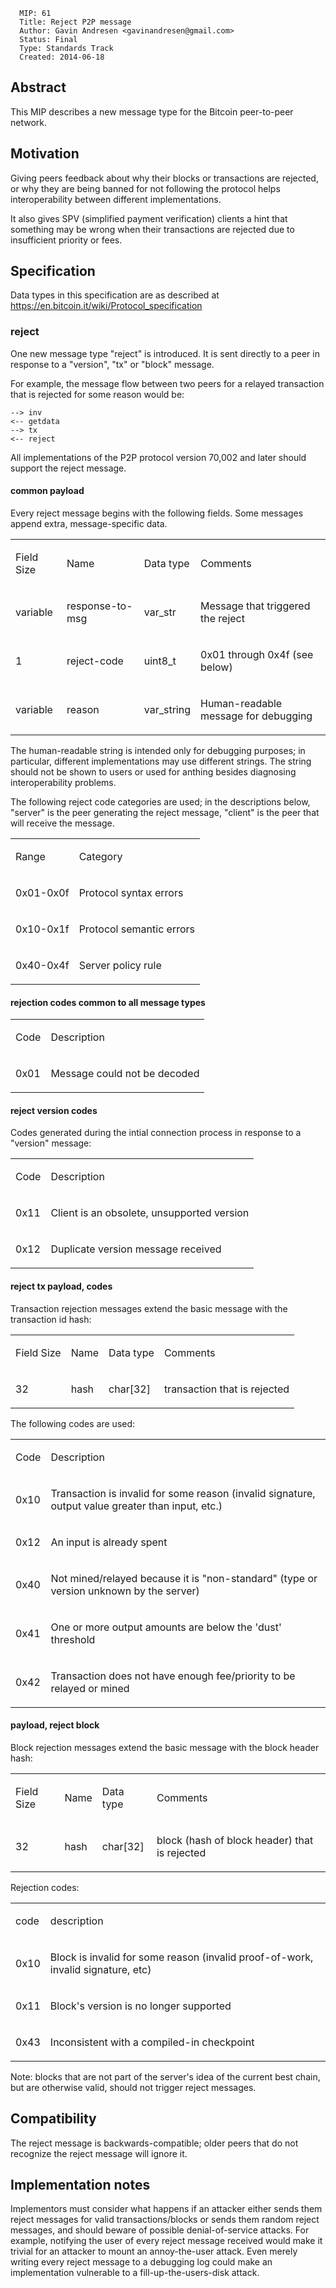 <pre>
  MIP: 61
  Title: Reject P2P message
  Author: Gavin Andresen <gavinandresen@gmail.com>
  Status: Final
  Type: Standards Track
  Created: 2014-06-18
</pre>

==Abstract==

This MIP describes a new message type for the Bitcoin peer-to-peer network.

==Motivation==

Giving peers feedback about why their blocks or transactions are rejected, or
why they are being banned for not following the protocol helps
interoperability between different implementations.

It also gives SPV (simplified payment verification) clients a hint that something
may be wrong when their transactions are rejected due to insufficient priority
or fees.

==Specification==

Data types in this specification are as described at https://en.bitcoin.it/wiki/Protocol_specification

===reject===

One new message type "reject" is introduced. It is sent directly to a peer in response to a "version", "tx" or "block" message.

For example, the message flow between two peers for a relayed transaction that is rejected for some reason would be:

 --> inv
 <-- getdata
 --> tx
 <-- reject

All implementations of the P2P protocol version 70,002 and later should support the reject message.

====common payload====


Every reject message begins with the following fields. Some messages append extra, message-specific data.

{|
| Field Size || Name || Data type || Comments
|-
| variable || response-to-msg || var_str || Message that triggered the reject
|-
| 1 || reject-code || uint8_t || 0x01 through 0x4f (see below)
|-
| variable || reason || var_string || Human-readable message for debugging
|}

The human-readable string is intended only for debugging purposes; in particular, different implementations may
use different strings. The string should not be shown to users or used for anthing besides diagnosing
interoperability problems.

The following reject code categories are used; in the descriptions below, "server" is the peer generating
the reject message, "client" is the peer that will receive the message.

{|
| Range || Category
|-
| 0x01-0x0f || Protocol syntax errors
|-
| 0x10-0x1f || Protocol semantic errors
|-
| 0x40-0x4f || Server policy rule
|}

==== rejection codes common to all message types ====

{|
| Code || Description
|-
| 0x01 || Message could not be decoded
|}

==== reject version codes ====

Codes generated during the intial connection process in response to a "version" message:

{|
| Code || Description
|-
| 0x11 || Client is an obsolete, unsupported version
|-
| 0x12 || Duplicate version message received
|}

==== reject tx payload, codes ====

Transaction rejection messages extend the basic message with the transaction id hash:

{|
| Field Size || Name || Data type || Comments
|-
| 32 || hash || char[32] || transaction that is rejected
|}

The following codes are used:

{|
| Code || Description
|-
| 0x10 || Transaction is invalid for some reason (invalid signature, output value greater than input, etc.)
|-
| 0x12 || An input is already spent
|-
| 0x40 || Not mined/relayed because it is "non-standard" (type or version unknown by the server)
|-
| 0x41 || One or more output amounts are below the 'dust' threshold
|-
| 0x42 || Transaction does not have enough fee/priority to be relayed or mined
|}

==== payload, reject block ====

Block rejection messages extend the basic message with the block header hash:

{|
| Field Size || Name || Data type || Comments
|-
| 32 || hash || char[32] || block (hash of block header) that is rejected
|}

Rejection codes:

{|
| code || description
|-
| 0x10 || Block is invalid for some reason (invalid proof-of-work, invalid signature, etc)
|-
| 0x11 || Block's version is no longer supported
|-
| 0x43 || Inconsistent with a compiled-in checkpoint
|}

Note: blocks that are not part of the server's idea of the current best chain, but are otherwise valid, should not trigger reject messages.

== Compatibility ==

The reject message is backwards-compatible; older peers that do not recognize the reject message will ignore it.

== Implementation notes ==

Implementors must consider what happens if an attacker either sends them
reject messages for valid transactions/blocks or sends them random
reject messages, and should beware of possible denial-of-service attacks.
For example, notifying the user of every reject message received
would make it trivial for an attacker to mount an annoy-the-user attack.
Even merely writing every reject message to a debugging log could make
an implementation vulnerable to a fill-up-the-users-disk attack.
